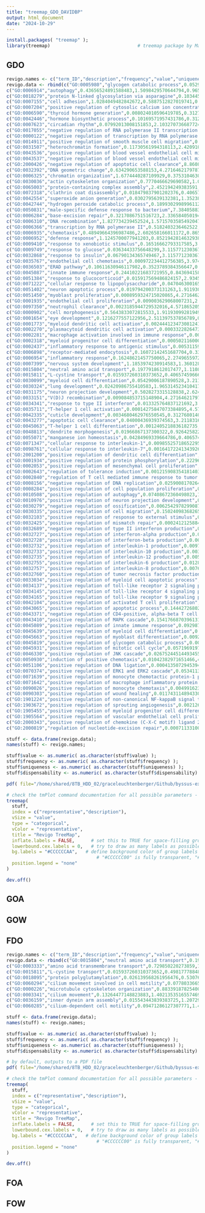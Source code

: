 ```yaml
---
title: "treemap_GDO_DAVIDBP"
output: html_document
date: "2024-10-29"
---
```


```r
install.packages( "treemap" );
library(treemap) 								# treemap package by Martijn Tennekes


```

## GDO 
```r
revigo.names <- c("term_ID","description","frequency","value","uniqueness","dispensability","representative");
revigo.data <- rbind(c("GO:0005980","glycogen catabolic process",0.052951085877539515,3.9746941347352296,0.9650802676852634,0.0118635,"glycogen catabolic process"),
c("GO:0006914","autophagy",0.43656524891588483,1.5098429570644794,0.9652278263301125,0.33665643,"glycogen catabolic process"),
c("GO:0018279","protein N-linked glycosylation via asparagine",0.10344574151727937,0.5625426722484573,0.9728954160043267,0.1015762,"glycogen catabolic process"),
c("GO:0007155","cell adhesion",1.0284049482842672,0.5887512827019741,0.9932238571341855,0.01551502,"cell adhesion"),
c("GO:0007204","positive regulation of cytosolic calcium ion concentration",0.08884745720827146,3.3851027839668655,0.8767281319841245,0.09248603,"positive regulation of cytosolic calcium ion concentration"),
c("GO:0006590","thyroid hormone generation",0.008024010596419785,0.31276801401960164,0.8739604804463861,0.76429538,"positive regulation of cytosolic calcium ion concentration"),
c("GO:0042446","hormone biosynthetic process",0.10169571957431786,0.31276801401960164,0.8613387364602882,0.48734367,"positive regulation of cytosolic calcium ion concentration"),
c("GO:0007623","circadian rhythm",0.07992013008151853,2.1032707366877244,1,-0,"circadian rhythm"),
c("GO:0017055","negative regulation of RNA polymerase II transcription preinitiation complex assembly",0.0002707488238055756,4.882728704344236,0.8523475700676686,0,"negative regulation of RNA polymerase II transcription preinitiation complex assembly"),
c("GO:0000122","negative regulation of transcription by RNA polymerase II",0.48144309713813077,1.1662335324001283,0.7960187401159449,0.60426922,"negative regulation of RNA polymerase II transcription preinitiation complex assembly"),
c("GO:0014911","positive regulation of smooth muscle cell migration",0.0034508168270492453,4.5718652059712115,0.7155993601283843,0.56937408,"negative regulation of RNA polymerase II transcription preinitiation complex assembly"),
c("GO:0031507","heterochromatin formation",0.11730561994318113,2.420910228451342,0.7780351030148072,0.37317538,"negative regulation of RNA polymerase II transcription preinitiation complex assembly"),
c("GO:0043536","positive regulation of blood vessel endothelial cell migration",0.0102072306574702,2.511397537856789,0.6964933698221643,0.89827038,"negative regulation of RNA polymerase II transcription preinitiation complex assembly"),
c("GO:0043537","negative regulation of blood vessel endothelial cell migration",0.003061923061946691,4.5718652059712115,0.8254504082739663,0.25929086,"negative regulation of RNA polymerase II transcription preinitiation complex assembly"),
c("GO:2000426","negative regulation of apoptotic cell clearance",8.860870597273382E-05,4.5718652059712115,0.8808454632335879,0.40294241,"negative regulation of RNA polymerase II transcription preinitiation complex assembly"),
c("GO:0032392","DNA geometric change",0.634290653588153,4.2716462179787715,0.9520051944378563,0.00950442,"DNA geometric change"),
c("GO:0006325","chromatin organization",1.6774440287109929,0.37531046304011734,0.9506945683108012,0.47062969,"DNA geometric change"),
c("GO:0030036","actin cytoskeleton organization",0.7770466629690582,1.0994478357640984,0.9512618795055182,0.51350406,"DNA geometric change"),
c("GO:0065003","protein-containing complex assembly",2.452194249383591,1.2410300416207483,0.9447131103047252,0.41843252,"DNA geometric change"),
c("GO:0072318","clathrin coat disassembly",0.018479837901202376,0.4065745966603719,0.9334778113375917,0.56216738,"DNA geometric change"),
c("GO:0042554","superoxide anion generation",0.0302795639132381,1.352381899610184,0.9734647510541514,0.07139447,"superoxide anion generation"),
c("GO:0042744","hydrogen peroxide catabolic process",0.18993029989961127,1.2211376031414882,0.9547201313995586,0.79208974,"superoxide anion generation"),
c("GO:0050831","male-specific defense response to bacterium",7.384058831061151E-06,4.5718652059712115,0.9180287754883139,-0,"male-specific defense response to bacterium"),
c("GO:0006284","base-excision repair",0.3217086751516723,2.336584050194621,0.8803405816445941,0.22916693,"male-specific defense response to bacterium"),
c("GO:0006310","DNA recombination",1.827734239452524,1.5715703585492047,0.966698935940685,0.55974389,"male-specific defense response to bacterium"),
c("GO:0006366","transcription by RNA polymerase II",0.5182403236462522,0.627933998042437,0.9624163189399493,0.31659516,"male-specific defense response to bacterium"),
c("GO:0006935","chemotaxis",0.48949664396987486,2.602658166011172,0.8651106060690722,0.62740048,"male-specific defense response to bacterium"),
c("GO:0006952","defense response",1.1245700077941203,0.8521942814632938,0.9052988890864091,0.49657387,"male-specific defense response to bacterium"),
c("GO:0009410","response to xenobiotic stimulus",0.16516662793317585,3.114638779968488,0.8961155837905826,0.4394661,"male-specific defense response to bacterium"),
c("GO:0009749","response to glucose",0.03634433756648299,3.115771230367396,0.8946559397913123,0.61318224,"male-specific defense response to bacterium"),
c("GO:0032868","response to insulin",0.06790134365749467,3.115771230367396,0.8808990981244154,0.31965755,"male-specific defense response to bacterium"),
c("GO:0035767","endothelial cell chemotaxis",0.000972234412756385,3.9746941347352296,0.9000391532819876,0.2920997,"male-specific defense response to bacterium"),
c("GO:0036503","ERAD pathway",0.10611630946117982,0.3523789384356647,0.8456285773986002,0.78311515,"male-specific defense response to bacterium"),
c("GO:0045087","innate immune response",0.24410221683721955,0.8436941580638923,0.800668343636019,0.72059132,"male-specific defense response to bacterium"),
c("GO:0051384","response to glucocorticoid",0.015917569486824157,2.934598446030033,0.8937413052519411,0.62908765,"male-specific defense response to bacterium"),
c("GO:0071222","cellular response to lipopolysaccharide",0.04704630016563428,2.468860604002126,0.8554494064575929,0.72101783,"male-specific defense response to bacterium"),
c("GO:0051402","neuron apoptotic process",0.019794200373131263,1.9119309928194905,0.9948779038247089,0.0110044,"neuron apoptotic process"),
c("GO:0051450","myoblast proliferation",0.0008959324715020865,4.2716462179787715,0.9844856541528257,0.00670683,"myoblast proliferation"),
c("GO:0001935","endothelial cell proliferation",0.009003629068007231,2.708057575900686,0.9839039342173271,0.66088665,"myoblast proliferation"),
c("GO:0097350","neutrophil clearance",0.0023185944729532016,4.5718652059712115,0.8444663300318653,-0,"neutrophil clearance"),
c("GO:0000902","cell morphogenesis",0.5643833072815533,1.9119309928194905,0.9129491051746721,0.55672936,"neutrophil clearance"),
c("GO:0001654","eye development",0.1216277557122956,2.511397537856789,0.8847737763604346,0.48109179,"neutrophil clearance"),
c("GO:0001773","myeloid dendritic cell activation",0.002444123473081241,4.5718652059712115,0.8682688090037206,0.61839128,"neutrophil clearance"),
c("GO:0002270","plasmacytoid dendritic cell activation",0.0003322826473977518,4.5718652059712115,0.8817538539854297,0.56678673,"neutrophil clearance"),
c("GO:0002281","macrophage activation involved in immune response",0.008100312537674082,3.9746941347352296,0.8166680370525411,0.83397565,"neutrophil clearance"),
c("GO:0002318","myeloid progenitor cell differentiation",0.0005021160005121583,3.7569619513137056,0.9249014630835944,0.55895476,"neutrophil clearance"),
c("GO:0002437","inflammatory response to antigenic stimulus",0.005311599652476655,4.2716462179787715,0.8598259475884206,0.48656871,"neutrophil clearance"),
c("GO:0006898","receptor-mediated endocytosis",0.16072142451687704,0.3355600164642447,0.9573491372588855,0.5983748,"neutrophil clearance"),
c("GO:0006954","inflammatory response",0.16248621457750065,2.2749655972873084,0.9011279778741257,0.57831735,"neutrophil clearance"),
c("GO:0007399","nervous system development",1.1853974230914583,1.3601285538286414,0.869056513413501,0.79219195,"neutrophil clearance"),
c("GO:0015804","neutral amino acid transport",0.1977918612017477,1.1108850730705258,0.9765835355644751,0.16266901,"neutrophil clearance"),
c("GO:0015811","L-cystine transport",0.015937260310373652,0.4065745966603719,0.9785235803860829,0.60530061,"neutrophil clearance"),
c("GO:0030099","myeloid cell differentiation",0.05429006187890528,3.211831628858832,0.9052348436807609,0.69807767,"neutrophil clearance"),
c("GO:0030324","lung development",0.02420986755410583,1.9653145234104175,0.8947618548207318,0.60065946,"neutrophil clearance"),
c("GO:0031175","neuron projection development",0.5028273315128838,2.6242943300835435,0.8291580346404712,0.70338697,"neutrophil clearance"),
c("GO:0033151","V(D)J recombination",0.009084853715148904,4.2716462179787715,0.8305807935363342,0.46638018,"neutrophil clearance"),
c("GO:0034341","response to type II interferon",0.013325764837121692,3.7569619513137056,0.8036705953237712,0.53606611,"neutrophil clearance"),
c("GO:0035711","T-helper 1 cell activation",0.00014275847073384895,4.5718652059712115,0.8820485652717248,0.78298354,"neutrophil clearance"),
c("GO:0042335","cuticle development",0.0034680462976550545,0.31276801401960164,0.9073979592678616,0.30652787,"neutrophil clearance"),
c("GO:0043277","apoptotic cell clearance",0.04000436939374563,3.211831628858832,0.9563624790648602,0.76298597,"neutrophil clearance"),
c("GO:0045063","T-helper 1 cell differentiation",0.0012405218836182735,4.5718652059712115,0.8000520366890126,0.42411228,"neutrophil clearance"),
c("GO:0048813","dendrite morphogenesis",0.01966867137300322,0.9264258227005121,0.8579107551349915,0.74302596,"neutrophil clearance"),
c("GO:0055071","manganese ion homeostasis",0.04284969339664786,0.4065745966603719,0.9927681558491553,0.42020806,"neutrophil clearance"),
c("GO:0071347","cellular response to interleukin-1",0.00985525718652295,2.336584050194621,0.9021422712805449,0.64156069,"neutrophil clearance"),
c("GO:0098761","cellular response to interleukin-7",0.0016417224134392628,3.3767507096020997,0.9104096254302173,0.58389672,"neutrophil clearance"),
c("GO:2001200","positive regulation of dendritic cell differentiation",0.00026090341203082736,4.5718652059712115,0.6665689899713754,0.08162848,"positive regulation of dendritic cell differentiation"),
c("GO:0001934","positive regulation of protein phosphorylation",0.22296657910977885,0.8451894668883528,0.6605756137933411,0.47040429,"positive regulation of dendritic cell differentiation"),
c("GO:0002053","positive regulation of mesenchymal cell proliferation",0.0021192248845145504,4.5718652059712115,0.7366242840740679,0.26943317,"positive regulation of dendritic cell differentiation"),
c("GO:0002643","regulation of tolerance induction",0.001215908354181403,4.5718652059712115,0.8329903242892405,0.47002351,"positive regulation of dendritic cell differentiation"),
c("GO:0002840","regulation of T cell mediated immune response to tumor cell",0.0012232924130124642,4.5718652059712115,0.7870186434629489,0.44009079,"positive regulation of dendritic cell differentiation"),
c("GO:0008156","negative regulation of DNA replication",0.025900817026418835,3.7569619513137056,0.8150275041949728,0.57271355,"positive regulation of dendritic cell differentiation"),
c("GO:0008284","positive regulation of cell population proliferation",0.22820187682100118,1.4859623580569603,0.6687035306175468,0.67564904,"positive regulation of dendritic cell differentiation"),
c("GO:0010508","positive regulation of autophagy",0.07408672360498023,1.6753304953255836,0.6764209683172462,0.7205794,"positive regulation of dendritic cell differentiation"),
c("GO:0010976","positive regulation of neuron projection development",0.03839710592151799,1.9496002117391318,0.7019493173458129,0.41308413,"positive regulation of dendritic cell differentiation"),
c("GO:0030279","negative regulation of ossification",0.006254297829908795,0.31276801401960164,0.7672215595231703,0.41844477,"positive regulation of dendritic cell differentiation"),
c("GO:0030335","positive regulation of cell migration",0.15024098368265756,0.9492631591975648,0.6571149790566713,0.81342784,"positive regulation of dendritic cell differentiation"),
c("GO:0032103","positive regulation of response to external stimulus",0.1400657506134553,4.2716462179787715,0.6424102600860386,0.34594272,"positive regulation of dendritic cell differentiation"),
c("GO:0032425","positive regulation of mismatch repair",0.00024121258848133097,4.5718652059712115,0.7048608248275272,0.56718361,"positive regulation of dendritic cell differentiation"),
c("GO:0032689","negative regulation of type II interferon production",0.003869246827476043,3.7569619513137056,0.7257370934943964,0.67285661,"positive regulation of dendritic cell differentiation"),
c("GO:0032727","positive regulation of interferon-alpha production",0.004285215474959155,2.8160927098424007,0.6388048955212714,0.73155339,"positive regulation of dendritic cell differentiation"),
c("GO:0032728","positive regulation of interferon-beta production",0.0036969521214179502,2.032431105143408,0.6411413746727944,0.86559282,"positive regulation of dendritic cell differentiation"),
c("GO:0032732","positive regulation of interleukin-1 production",0.00973957359816966,4.2716462179787715,0.6251964667099498,0.6344982,"positive regulation of dendritic cell differentiation"),
c("GO:0032733","positive regulation of interleukin-10 production",0.003785560827390684,3.567030709125594,0.6431032969672795,0.7268828,"positive regulation of dendritic cell differentiation"),
c("GO:0032735","positive regulation of interleukin-12 production",0.005355904005463022,3.7569619513137056,0.637543914961656,0.74010845,"positive regulation of dendritic cell differentiation"),
c("GO:0032755","positive regulation of interleukin-6 production",0.012813803424834786,2.708057575900686,0.6228062011281992,0.77558344,"positive regulation of dendritic cell differentiation"),
c("GO:0032757","positive regulation of interleukin-8 production",0.007667114419585163,3.567030709125594,0.6316187623094404,0.75429705,"positive regulation of dendritic cell differentiation"),
c("GO:0032760","positive regulation of tumor necrosis factor production",0.00933837306834867,2.1782147131849694,0.6282821033777032,0.76233037,"positive regulation of dendritic cell differentiation"),
c("GO:0033034","positive regulation of myeloid cell apoptotic process",0.002330901237671637,4.2716462179787715,0.7420127603361046,0.29696752,"positive regulation of dendritic cell differentiation"),
c("GO:0034137","positive regulation of toll-like receptor 2 signaling pathway",0.0006251836476965109,4.2716462179787715,0.67083738338211,0.83730519,"positive regulation of dendritic cell differentiation"),
c("GO:0034145","positive regulation of toll-like receptor 4 signaling pathway",0.0037634086508975006,4.5718652059712115,0.6447027670317679,0.68009926,"positive regulation of dendritic cell differentiation"),
c("GO:0034165","positive regulation of toll-like receptor 9 signaling pathway",0.0017204857076372482,3.7569619513137056,0.6545814843553898,0.87736668,"positive regulation of dendritic cell differentiation"),
c("GO:0042104","positive regulation of activated T cell proliferation",0.003778176768559623,3.3767507096020997,0.6272671564480188,0.59044112,"positive regulation of dendritic cell differentiation"),
c("GO:0043065","positive regulation of apoptotic process",0.14442726802966876,1.5341645580992447,0.683299155964148,0.75603985,"positive regulation of dendritic cell differentiation"),
c("GO:0043371","negative regulation of CD4-positive, alpha-beta T cell differentiation",0.004098152651238939,4.2716462179787715,0.6920288943457718,0.78808101,"positive regulation of dendritic cell differentiation"),
c("GO:0043410","positive regulation of MAPK cascade",0.15417668703961315,1.7882768060339145,0.63317603243032,0.82764412,"positive regulation of dendritic cell differentiation"),
c("GO:0045089","positive regulation of innate immune response",0.0929874528595531,2.8160927098424007,0.6054996885972439,0.84105632,"positive regulation of dendritic cell differentiation"),
c("GO:0045639","positive regulation of myeloid cell differentiation",0.018179552842072556,4.5718652059712115,0.6183503311610912,0.68698312,"positive regulation of dendritic cell differentiation"),
c("GO:0045663","positive regulation of myoblast differentiation",0.009284223303587556,3.115771230367396,0.7068809013309544,0.70017289,"positive regulation of dendritic cell differentiation"),
c("GO:0045819","positive regulation of glycogen catabolic process",0.0004405821769199821,3.9746941347352296,0.7448658765490408,0.28490248,"positive regulation of dendritic cell differentiation"),
c("GO:0045931","positive regulation of mitotic cell cycle",0.05719691970539968,3.7351821769904636,0.7042627602726855,0.42481162,"positive regulation of dendritic cell differentiation"),
c("GO:0046330","positive regulation of JNK cascade",0.02675244514493455,1.396501426550013,0.6640183939843135,0.82034907,"positive regulation of dendritic cell differentiation"),
c("GO:0050930","induction of positive chemotaxis",0.01042382971651466,4.5718652059712115,0.6539041881403952,0.72411959,"positive regulation of dendritic cell differentiation"),
c("GO:0051106","positive regulation of DNA ligation",0.00041350729453942445,4.5718652059712115,0.744097779651117,0.23614191,"positive regulation of dendritic cell differentiation"),
c("GO:0070374","positive regulation of ERK1 and ERK2 cascade",0.053411358878009005,3.6038006529042637,0.6520340827498224,0.66926545,"positive regulation of dendritic cell differentiation"),
c("GO:0071639","positive regulation of monocyte chemotactic protein-1 production",0.001457120942662734,3.7569619513137056,0.651782493629204,0.86748063,"positive regulation of dendritic cell differentiation"),
c("GO:0071642","positive regulation of macrophage inflammatory protein 1 alpha production",0.00022398311787552163,4.5718652059712115,0.6772292707616511,0.42798422,"positive regulation of dendritic cell differentiation"),
c("GO:0090026","positive regulation of monocyte chemotaxis",0.0049916237697973384,3.567030709125594,0.6326773157122156,0.85160332,"positive regulation of dendritic cell differentiation"),
c("GO:0090303","positive regulation of wound healing",0.011743114894330917,4.105683937315562,0.6877890453638361,0.6043651,"positive regulation of dendritic cell differentiation"),
c("GO:1901224","positive regulation of non-canonical NF-kappaB signal transduction",0.00796986083165867,2.1782147131849694,0.6855878844279734,0.58973173,"positive regulation of dendritic cell differentiation"),
c("GO:1903672","positive regulation of sprouting angiogenesis",0.0021266089433456116,3.211831628858832,0.6827960808701086,0.4836235,"positive regulation of dendritic cell differentiation"),
c("GO:1905455","positive regulation of myeloid progenitor cell differentiation",9.845411774748203E-05,4.5718652059712115,0.7591776586059751,0.46954954,"positive regulation of dendritic cell differentiation"),
c("GO:1905564","positive regulation of vascular endothelial cell proliferation",0.0031259182384825546,3.567030709125594,0.7319313290458214,0.57428845,"positive regulation of dendritic cell differentiation"),
c("GO:2000343","positive regulation of chemokine (C-X-C motif) ligand 2 production",0.0024465848260249285,4.2716462179787715,0.6440426056674753,0.79872617,"positive regulation of dendritic cell differentiation"),
c("GO:2000819","regulation of nucleotide-excision repair",0.0007113310007255576,2.8160927098424007,0.7909017110657771,0.58816068,"positive regulation of dendritic cell differentiation"));

stuff <- data.frame(revigo.data);
names(stuff) <- revigo.names;

stuff$value <- as.numeric( as.character(stuff$value) );
stuff$frequency <- as.numeric( as.character(stuff$frequency) );
stuff$uniqueness <- as.numeric( as.character(stuff$uniqueness) );
stuff$dispensability <- as.numeric( as.character(stuff$dispensability) );

```


```r
pdf( file="/home/shared/8TB_HDD_02/graceleuchtenberger/Github/byssus-exp-analysis/output/Func_annot_DAVID/revigo_treemap.pdf", width=16, height=9 ) # width and height are in inches

# check the tmPlot command documentation for all possible parameters - there are a lot more
treemap(
  stuff,
  index = c("representative","description"),
  vSize = "value",
  type = "categorical",
  vColor = "representative",
  title = "Revigo TreeMap",
  inflate.labels = FALSE,      # set this to TRUE for space-filling group labels - good for posters
  lowerbound.cex.labels = 0,   # try to draw as many labels as possible (still, some small squares may not get a label)
  bg.labels = "#CCCCCCAA",   # define background color of group labels
								 # "#CCCCCC00" is fully transparent, "#CCCCCCAA" is semi-transparent grey, NA is opaque
  position.legend = "none"
)

dev.off()
```

## GOA

## GOW

## FDO
```r
revigo.names <- c("term_ID","description","frequency","value","uniqueness","dispensability","representative");
revigo.data <- rbind(c("GO:0015804","neutral amino acid transport",0.1977918612017477,1.6474487390917216,0.6768593660716128,-0,"neutral amino acid transport"),
c("GO:0003333","amino acid transmembrane transport",0.729850220273859,1.6474487390917216,0.6519647805109728,0.81298233,"neutral amino acid transport"),
c("GO:0015811","L-cystine transport",0.015937260310373652,0.4981777884820866,0.7080302182180147,0.60530061,"neutral amino acid transport"),
c("GO:0018095","protein polyglutamylation",0.026139568261956476,0.5307659602137773,1,-0,"protein polyglutamylation"),
c("GO:0060294","cilium movement involved in cell motility",0.07780336654994767,1.6474487390917216,0.4210075411896864,0,"cilium movement involved in cell motility"),
c("GO:0000226","microtubule cytoskeleton organization",0.8833918782540008,1.6474487390917216,0.5404014578766672,0.7141353,"cilium movement involved in cell motility"),
c("GO:0003341","cilium movement",0.13264477148823883,1.4021353516557469,0.5509178212359496,0.74768915,"cilium movement involved in cell motility"),
c("GO:0036159","inner dynein arm assembly",0.015543443839383725,1.2072949610224932,0.6135160060349638,0.53299552,"cilium movement involved in cell motility"),
c("GO:0060285","cilium-dependent cell motility",0.09471286127307771,1.4103885319544038,0.797318436612906,0.81070104,"cilium movement involved in cell motility"));

stuff <- data.frame(revigo.data);
names(stuff) <- revigo.names;

stuff$value <- as.numeric( as.character(stuff$value) );
stuff$frequency <- as.numeric( as.character(stuff$frequency) );
stuff$uniqueness <- as.numeric( as.character(stuff$uniqueness) );
stuff$dispensability <- as.numeric( as.character(stuff$dispensability) );

# by default, outputs to a PDF file
pdf( file="/home/shared/8TB_HDD_02/graceleuchtenberger/Github/byssus-exp-analysis/output/Func_annot_DAVID/FDO_revigo_treemap.pdf", width=16, height=9 ) # width and height are in inches

# check the tmPlot command documentation for all possible parameters - there are a lot more
treemap(
  stuff,
  index = c("representative","description"),
  vSize = "value",
  type = "categorical",
  vColor = "representative",
  title = "Revigo TreeMap",
  inflate.labels = FALSE,      # set this to TRUE for space-filling group labels - good for posters
  lowerbound.cex.labels = 0,   # try to draw as many labels as possible (still, some small squares may not get a label)
  bg.labels = "#CCCCCCAA",   # define background color of group labels
								 # "#CCCCCC00" is fully transparent, "#CCCCCCAA" is semi-transparent grey, NA is opaque
  position.legend = "none"
)

dev.off()

```

## FOA

## FOW
